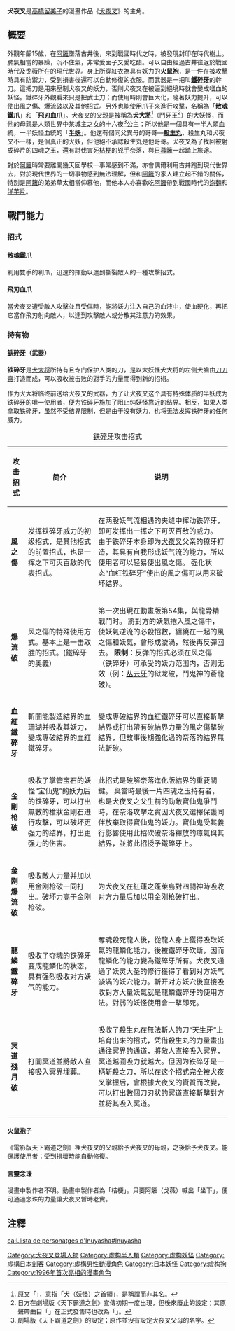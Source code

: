 {{article issues
|
{{Primarysources|time=2011-01-17T13:48:25+00:00}}
{{Fanpov|time=2022-05-02T14:18:45+00:00}}
}}
{{Infobox animanga character
| colour      = red
| colour text = white
| name        = 犬夜叉
| series      = 
| image       = 
| imagesize   = 
| caption     = 
| japanese    = {{lang|ja|犬夜叉}}
| kana        = {{lang|ja|いぬやしゃ}}
| romaji      = {{lang|en|Inuyasha}}
| voiced by    = {{flagicon|JPN}} [[山口勝平|山口勝平]]<br/>{{flagicon|Taiwan}} [[劉傑_(配音員)|劉傑]]<br/>{{flagicon|Hong Kong}} [[張振聲|張振聲]]
| background ref = 
|age          = 約200歳<br/>外觀年齡15歲
| gender       = 男
| species      = [[半妖|半妖]]
| height       = {{height|m=1.69}}
| weight       = {{weight|kg=67.1}}
| relatives    = 父親：犬大將[鬥牙王]（已歿）<br/>母親：十六夜（已歿）<br/>哥哥：[[殺生丸|殺生丸]]<br/>前恋人：[[桔梗_(犬夜叉)|桔梗]]（已殁）<br/>妻子：[[日暮篱|日暮篱]]<br/>女儿：诸葉<br/>侄女：日暮永远、刹那
| paux1 name   = 武器
| paux1        = 妖刀[[鐵碎牙|鐵碎牙]]
}}
'''犬夜叉'''是[[高橋留美子|高橋留美子]]的漫畫作品《[[犬夜叉|犬夜叉]]》的主角。

==概要==
外觀年齡15歲，在[[日暮籬|阿籬]]墜落古井後，來到戰國時代之時，被發現封印在時代樹上。脾氣相當的暴躁，沉不住氣，非常愛面子又愛吃醋。可以自由經過古井往返於戰國時代及戈薇所在的現代世界。身上所穿紅衣為具有妖力的'''火鼠袍'''，是一件在被攻擊時具有防禦力，受到損害後還可以自動修復的衣服。而武器是一把叫'''[[鐵碎牙|鐵碎牙]]'''的幹刀。這把刀是用來壓制犬夜叉的妖力，否則犬夜叉在被逼到絕境時就會變成嗜血的妖怪。鐵碎牙外觀看來只是把武士刀；而使用時則會巨大化，隨著妖力提升，可以使出風之傷、爆流破以及其他招式。另外也能使用爪子來進行攻擊，名稱為「'''散魂鐵爪'''」和「'''飛刃血爪'''」。犬夜叉的父親是被稱為'''犬大將'''<ref>原文「{{lang|ja|犬の大将}}」，意指「犬（妖怪）之首領」，是稱謂而非其名。</ref>（鬥牙王<ref>日方在劇場版《天下霸道之劍》宣傳初期一度出現，但後來廢止的設定；其原聲帶曲目「{{lang|ja|闘牙王への願い}}」在正式發售時也改為「{{lang|ja|父の願い}}」。</ref>）的大妖怪，而他的母親是人類世界中某城主之女的十六夜<ref>劇場版《天下霸道之劍》的設定；原作並沒有設定犬夜叉父母的名字。</ref>公主；所以他是一個具有一半人類血統，一半妖怪血統的「'''[[半妖|半妖]]'''」。他還有個同父異母的哥哥—'''[[殺生丸|殺生丸]]'''，殺生丸和犬夜叉不一樣，是個真正的犬妖，但他絕不承認殺生丸是他哥哥。犬夜叉為了找回被射成碎片的四魂之玉，還有討伐害死[[桔梗_(犬夜叉)|桔梗]]的兇手奈落，與[[日暮籬|日暮籬]]一起踏上旅途。

對於[[日暮籬|阿籬]]時常要離開幾天回學校一事常感到不滿，亦會偶爾利用古井跑到現代世界去，對於現代世界的一切事物感到無法理解，但和[[日暮籬|阿籬]]的家人建立起不錯的關係，特別是[[日暮籬|阿籬]]的弟弟草太相當仰慕他，而他本人亦喜歡吃[[日暮籬|阿籬]]帶到戰國時代的[[泡麵|泡麵]]和[[洋芋片|洋芋片]]。

==戰鬥能力==
===招式===
====散魂鐵爪====
利用雙手的利爪，迅速的揮動以達到撕裂敵人的一種攻擊招式。

====飛刃血爪====
當犬夜叉遭受敵人攻擊並且受傷時，能將妖力注入自己的血液中，使血硬化，再把它當作飛刃射向敵人，以達到攻擊敵人或分散其注意力的效果。

=== 持有物 ===

==== [[铁碎牙|铁碎牙]]（武器） ====
'''铁碎牙'''是[[犬大将|犬大将]]所持有且专门保护人类的刀，是以大妖怪犬大将的左侧犬齒由[[刀刀齋|刀刀齋]]打造而成，可以吸收被击败的對手的力量而得到新的招術。

作为犬大将临终前送给犬夜叉的武器，为了让犬夜叉这个具有特殊体质的半妖成为铁碎牙的唯一使用者，便为铁碎牙施加了阻止纯妖怪靠近的结界。相反，如果人类拿取铁碎牙，虽然不受结界限制，但是由于没有妖力，也将无法发挥铁碎牙的任何威力。
{| class="wikitable sortable mw-collapsible"
|+[[铁碎牙|铁碎牙]]攻击招式
!攻击招式
!简介
!说明
|-
|'''風之傷'''
|发挥铁碎牙威力的初级招式，是其他招式的前置招式，也是一挥之下可灭百敌的代表招式。
|在两股妖气流相遇的夹缝中挥动铁碎牙，即可发挥出一挥之下可灭百敌的威力。
由于铁碎牙本身即为[[犬夜叉|犬夜叉]]父亲的獠牙打造，其具有自我形成妖气流的能力，所以使用者可以轻易使出風之傷。
强化状态“血红铁碎牙”使出的風之傷可以用来破坏结界。
|-
|'''爆流破'''
|风之傷的特殊使用方式。基本上是一击取胜的招式。(鐵碎牙的奧義)
|第一次出現在動畫版第54集，與龍骨精戰鬥时。
將對方的妖氣捲入風之傷中，使妖氣逆流的必殺招數，纏繞在一起的風之傷和妖氣，會形成漩渦，然後再反彈回去。
'''限制'''：反弹的招式必须在风之傷（铁碎牙）可承受的妖力范围内，否则无效（例：[[丛云牙|丛云牙]]的狱龙破，鬥鬼神的蒼龍破）。
|-
|'''血紅鐵碎牙'''
|斬開能製造結界的血珊瑚并吸收其妖力，變成專破結界的血紅鐵碎牙。
|變成專破結界的血紅鐵碎牙可以直接斬擊結界或打出帶有破結界力量的風之傷擊破結界，但故事後期強化過的奈落的結界無法斬破。
|-
|'''金剛枪破'''
|吸收了掌管宝石的妖怪“宝仙鬼”的妖力后的铁碎牙，可以打出無數的槍狀金剛石进行攻擊，可以破坏更强力的结界，打出更强力的伤害。
|此招式是破解奈落進化版結界的重要關鍵。
與當時最後一片四魂之玉持有者，也是犬夜叉之父生前的勁敵寶仙鬼爭鬥時，在奈洛攻擊之實因犬夜叉選擇保護同伴放棄取得寶仙鬼的妖力。寶仙鬼受其義行影響使用此招砍破奈洛釋放的瘴氣與其結界，並將此招授予鐵碎牙上。
|-
|'''金刚爆流破'''
|吸收敵人力量并加以用金刚枪破一同打出。破坏力高于金刚枪破。
|为犬夜叉在紅蓮之蓬萊島對四闘神時吸收对方力量后加以用金刚枪破打出。
|-
|'''龍鱗鐵碎牙'''
|吸收了夺魂的铁碎牙变成龍鱗化的状态，具有强烈吸收对方妖气的能力。
|奪魂殺死龍人後，從龍人身上獲得吸取妖氣的龍鱗化能力，後被鐵碎牙砍斷，因而龍鱗化的能力變為鐵碎牙所有。犬夜叉通過了妖灵大圣的修行獲得了看到对方妖气漩渦的妖穴能力。斬开对方妖穴後直接吸收對方大量妖氣就是龍鱗鐵碎牙的使用方法。對弱的妖怪使用會一擊即死。
|-
|'''冥道殘月破'''
|打開冥道並將敵人直接吸入冥界埋葬。
|吸收了殺生丸在無法斬人的刀“天生牙”上培育出來的招式，凭借殺生丸的力量畫出通往冥界的通道，將敵人直接吸入冥界，冥道越圓吸力就越大。但因为铁碎牙是一柄斩殺之刀，所以在这个招式完全被犬夜叉掌握后，會根據犬夜叉的資質而改變，可以打出數個刀刃状的冥道直接斬擊對方並将其吸入冥道。
|}

==== 火鼠袍子 ====
《電影版天下霸道之劍》裡犬夜叉的父親給予犬夜叉的母親，之後給予犬夜叉。能保護使用者；受到損壞時能自動修復。

==== 言靈念珠 ====
漫畫中製作者不明。動畫中製作者為「桔梗」。只要阿籬（戈薇）喊出「坐下」，便可通過念珠的力量讓犬夜叉暫時老實。

==注釋==
{{reflist}}
{{Authority control}}
{{DEFAULTSORT:Inuyasha}}

{{犬夜叉}}

[[Category:犬夜叉登場人物|Category:犬夜叉登場人物]]
[[Category:虚构半人類|Category:虚构半人類]]
[[Category:虚构妖怪|Category:虚构妖怪]]
[[Category:虛構日本劍客|Category:虛構日本劍客]]
[[Category:虛構男性動漫角色|Category:虛構男性動漫角色]]
[[Category:日本妖怪|Category:日本妖怪]]
[[Category:虚构狗|Category:虚构狗]]
[[Category:1996年首次亮相的漫畫角色|Category:1996年首次亮相的漫畫角色]]

[[ca:Llista_de_personatges_d'Inuyasha#Inuyasha|ca:Llista de personatges d'Inuyasha#Inuyasha]]